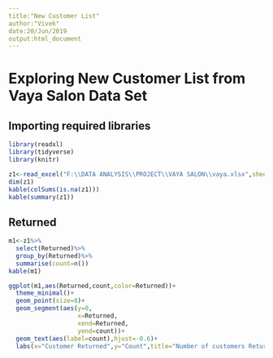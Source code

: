 ---
title:"New Customer List"
author:"Vivek"
date:20/Jun/2019
output:html_document
---
# Exploring New Customer List from Vaya Salon Data Set


## Importing required libraries
```{r message=FALSE, warning=FALSE, paged.print=FALSE}
library(readxl)
library(tidyverse)
library(knitr)
```




```{r}
z1<-read_excel("F:\\DATA ANALYSIS\\PROJECT\\VAYA SALON\\vaya.xlsx",sheet=2)
dim(z1)
kable(colSums(is.na(z1)))
kable(summary(z1))
```




## Returned
```{r fig.width=10, message=FALSE, warning=FALSE, paged.print=FALSE}
m1<-z1%>%
  select(Returned)%>%
  group_by(Returned)%>%
  summarise(count=n())
kable(m1)

ggplot(m1,aes(Returned,count,color=Returned))+
  theme_minimal()+
  geom_point(size=8)+
  geom_segment(aes(y=0,
                   x=Returned,
                   xend=Returned,
                   yend=count))+
  geom_text(aes(label=count),hjust=-0.6)+
  labs(x="Customer Returned",y="Count",title="Number of customers Returned")
```
